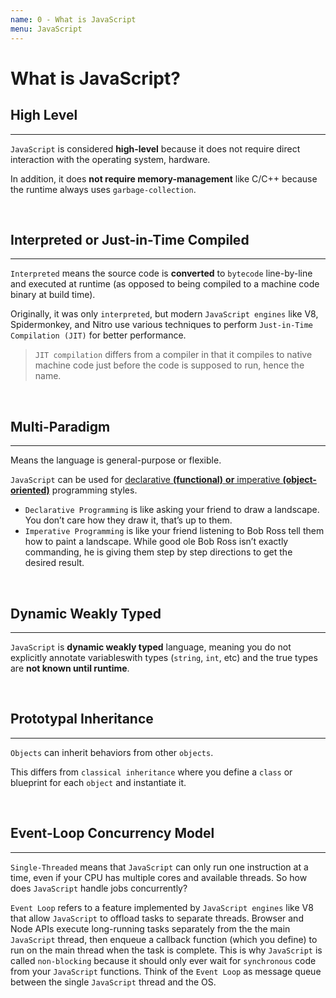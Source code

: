 ```yaml
---
name: 0 - What is JavaScript
menu: JavaScript
---
```


# What is JavaScript?

## High Level

---

`JavaScript` is considered **high-level** because it does not require direct interaction with the operating system, hardware.

In addition, it does **not require memory-management** like C/C++ because the runtime always uses `garbage-collection`.

<br />

## Interpreted or Just-in-Time Compiled

---

`Interpreted` means the source code is **converted** to `bytecode` line-by-line and executed at runtime (as opposed to being compiled to a machine code binary at build time).

Originally, it was only `interpreted`, but modern `JavaScript engines` like V8, Spidermonkey, and Nitro use various techniques to perform `Just-in-Time Compilation (JIT)` for better performance.

> `JIT compilation` differs from a compiler in that it compiles to native machine code just before the code is supposed to run, hence the name.

<br />

## Multi-Paradigm

---

Means the language is general-purpose or flexible.

`JavaScript` can be used for [declarative **(functional)** **or** imperative **(object-oriented)**](https://codeburst.io/declarative-vs-imperative-programming-a8a7c93d9ad2) programming styles.

- `Declarative Programming` is like asking your friend to draw a landscape. You don’t care how they draw it, that’s up to them.
- `Imperative Programming` is like your friend listening to Bob Ross tell them how to paint a landscape. While good ole Bob Ross isn’t exactly commanding, he is giving them step by step directions to get the desired result.

<br />

## Dynamic Weakly Typed

---

`JavaScript` is **dynamic weakly typed** language, meaning you do not explicitly annotate variableswith types (`string`, `int`, etc) and the true types are **not known until runtime**.

<br />

## Prototypal Inheritance

---

`Objects` can inherit behaviors from other `objects`.

This differs from `classical inheritance` where you define a `class` or blueprint for each `object` and instantiate it.

<br />

## Event-Loop Concurrency Model

---

`Single-Threaded` means that `JavaScript` can only run one instruction at a time, even if your CPU has multiple cores and available threads. So how does `JavaScript` handle jobs concurrently?

`Event Loop` refers to a feature implemented by `JavaScript engines` like V8 that allow `JavaScript` to offload tasks to separate threads. Browser and Node APIs execute long-running tasks separately from the the main `JavaScript` thread, then enqueue a callback function (which you define) to run on the main thread when the task is complete. This is why `JavaScript` is called `non-blocking` because it should only ever wait for `synchronous` code from your `JavaScript` functions. Think of the `Event Loop` as message queue between the single `JavaScript` thread and the OS.
